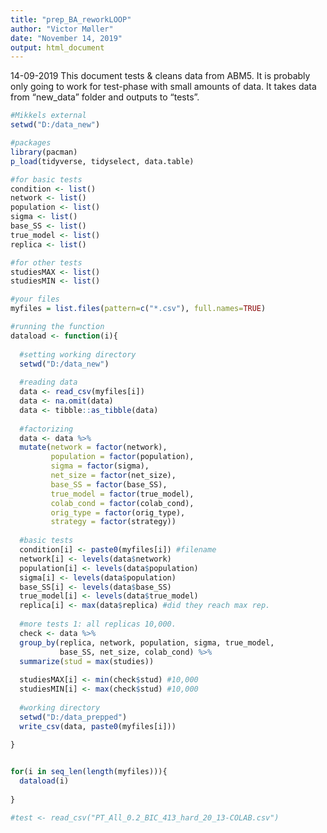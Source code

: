 ```yaml
---
title: "prep_BA_reworkLOOP"
author: "Victor Møller"
date: "November 14, 2019"
output: html_document
---
```

14-09-2019
This document tests & cleans data from ABM5. 
It is probably only going to work for test-phase with small
amounts of data. It takes data from "new_data" folder and outputs to "tests".

```r
#Mikkels external 
setwd("D:/data_new")

#packages
library(pacman)
p_load(tidyverse, tidyselect, data.table)

```


```r

#for basic tests
condition <- list()
network <- list()
population <- list()
sigma <- list()
base_SS <- list()
true_model <- list()
replica <- list()

#for other tests 
studiesMAX <- list()
studiesMIN <- list()

#your files 
myfiles = list.files(pattern=c("*.csv"), full.names=TRUE)

#running the function
dataload <- function(i){
  
  #setting working directory
  setwd("D:/data_new")
  
  #reading data
  data <- read_csv(myfiles[i])
  data <- na.omit(data)
  data <- tibble::as_tibble(data)
  
  #factorizing 
  data <- data %>%
  mutate(network = factor(network),
         population = factor(population),
         sigma = factor(sigma),
         net_size = factor(net_size),
         base_SS = factor(base_SS),
         true_model = factor(true_model),
         colab_cond = factor(colab_cond),
         orig_type = factor(orig_type),
         strategy = factor(strategy))
  
  #basic tests 
  condition[i] <- paste0(myfiles[i]) #filename 
  network[i] <- levels(data$network)
  population[i] <- levels(data$population)
  sigma[i] <- levels(data$population)
  base_SS[i] <- levels(data$base_SS)
  true_model[i] <- levels(data$true_model)
  replica[i] <- max(data$replica) #did they reach max rep. 
  
  #more tests 1: all replicas 10,000. 
  check <- data %>%
  group_by(replica, network, population, sigma, true_model,
           base_SS, net_size, colab_cond) %>%
  summarize(stud = max(studies))
  
  studiesMAX[i] <- min(check$stud) #10,000
  studiesMIN[i] <- max(check$stud) #10,000
  
  #working directory
  setwd("D:/data_prepped")
  write_csv(data, paste0(myfiles[i]))
  
}


for(i in seq_len(length(myfiles))){
  dataload(i)
  
}

#test <- read_csv("PT_All_0.2_BIC_413_hard_20_13-COLAB.csv")

```



